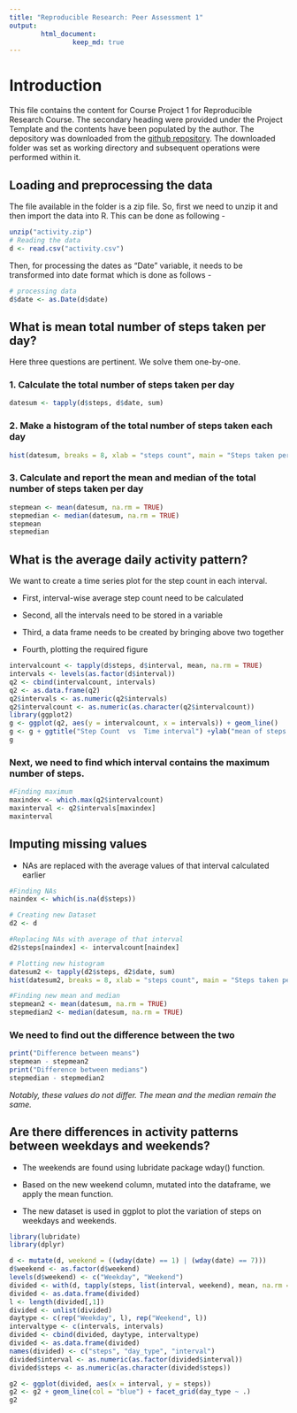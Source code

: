 ```yaml
---
title: "Reproducible Research: Peer Assessment 1"
output: 
        html_document:
                keep_md: true
---
```



# Introduction 
This file contains the content for Course Project 1 for Reproducible Research Course. The secondary heading were provided under the Project Template and the contents have been populated by the author. The depository was downloaded from the [github repository](https://github.com/rdpeng/RepData_PeerAssessment1). The downloaded folder was set as working directory and subsequent operations were performed within it. 


## Loading and preprocessing the data
The file available in the folder is a zip file. So, first we need to unzip it and then import the data into R. This can be done as following -  

```r
unzip("activity.zip")
# Reading the data 
d <- read.csv("activity.csv")
```

Then, for processing the dates as "Date" variable, it needs to be transformed into date format which is done as follows - 
```r
# processing data
d$date <- as.Date(d$date)
```


## What is mean total number of steps taken per day?
Here three questions are pertinent. We solve them one-by-one.

### 1. Calculate the total number of steps taken per day

```r
datesum <- tapply(d$steps, d$date, sum)
```

### 2.  Make a histogram of the total number of steps taken each day

```r
hist(datesum, breaks = 8, xlab = "steps count", main = "Steps taken per day")
```

### 3. Calculate and report the mean and median of the total number of steps taken per day

```r
stepmean <- mean(datesum, na.rm = TRUE)
stepmedian <- median(datesum, na.rm = TRUE)
stepmean
stepmedian
```


## What is the average daily activity pattern?
We want to create a time series plot for the step count in each interval.

* First, interval-wise average step count need to be calculated

* Second, all the intervals need to be stored in a variable 

* Third, a data frame needs to be created by bringing above two together 

* Fourth, plotting the required figure

```r
intervalcount <- tapply(d$steps, d$interval, mean, na.rm = TRUE)
intervals <- levels(as.factor(d$interval))
q2 <- cbind(intervalcount, intervals)
q2 <- as.data.frame(q2)
q2$intervals <- as.numeric(q2$intervals)
q2$intervalcount <- as.numeric(as.character(q2$intervalcount))
library(ggplot2)
g <- ggplot(q2, aes(y = intervalcount, x = intervals)) + geom_line()
g <- g + ggtitle("Step Count  vs  Time interval") +ylab("mean of steps' count")
g
```

### Next, we need to find which interval contains the maximum number of steps.

```r
#Finding maximum
maxindex <- which.max(q2$intervalcount)
maxinterval <- q2$intervals[maxindex]
maxinterval
```


## Imputing missing values

* NAs are replaced with the average values of that interval calculated earlier

```r
#Finding NAs
naindex <- which(is.na(d$steps))

# Creating new Dataset
d2 <- d

#Replacing NAs with average of that interval
d2$steps[naindex] <- intervalcount[naindex]

# Plotting new histogram
datesum2 <- tapply(d2$steps, d2$date, sum)
hist(datesum2, breaks = 8, xlab = "steps count", main = "Steps taken per day")

#Finding new mean and median
stepmean2 <- mean(datesum, na.rm = TRUE)
stepmedian2 <- median(datesum, na.rm = TRUE)
```

### We need to find out the difference between the two

```r
print("Difference between means")
stepmean - stepmean2
print("Difference between medians")
stepmedian - stepmedian2
```

*Notably, these values do not differ. The mean and the median remain the same.*


## Are there differences in activity patterns between weekdays and weekends?

* The weekends are found using lubridate package wday() function.

* Based on the new weekend column, mutated into the dataframe, we apply the mean function.

* The new dataset is used in ggplot to plot the variation of steps on weekdays and weekends.


```r
library(lubridate)
library(dplyr)
```


```r
d <- mutate(d, weekend = ((wday(date) == 1) | (wday(date) == 7)))
d$weekend <- as.factor(d$weekend)
levels(d$weekend) <- c("Weekday", "Weekend")
divided <- with(d, tapply(steps, list(interval, weekend), mean, na.rm =  TRUE))
divided <- as.data.frame(divided)
l <- length(divided[,1])
divided <- unlist(divided)
daytype <- c(rep("Weekday", l), rep("Weekend", l))
intervaltype <- c(intervals, intervals)
divided <- cbind(divided, daytype, intervaltype)
divided <- as.data.frame(divided)
names(divided) <- c("steps", "day_type", "interval")
divided$interval <- as.numeric(as.factor(divided$interval))
divided$steps <- as.numeric(as.character(divided$steps))

g2 <- ggplot(divided, aes(x = interval, y = steps))
g2 <- g2 + geom_line(col = "blue") + facet_grid(day_type ~ .)
g2
```
